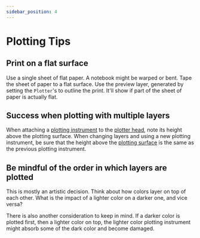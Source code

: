 ```yaml
---
sidebar_position: 4
---
```


# Plotting Tips

## Print on a flat surface

Use a single sheet of flat paper. A notebook might be warped or bent. Tape the sheet of paper to a flat surface. Use the preview layer, generated by setting the `Plotter`'s to outline the print. It'll show if part of the sheet of paper is actually flat. 

## Success when plotting with multiple layers

When attaching a [plotting instrument](./terminology#plotting-instrument) to the [plotter head](./terminology#plotter-head), note its height above the plotting surface. When changing layers and using a new plotting instrument, be sure that the height above the [plotting surface](./terminology#plotting-surface) is the same as the previous plotting instrument.

## Be mindful of the order in which layers are plotted

This is mostly an artistic decision. Think about how colors layer on top of each other. What is the impact of a lighter color on a darker one, and vice versa?

There is also another consideration to keep in mind. If a darker color is plotted first, then a lighter color on top, the lighter color plotting instrument might absorb some of the dark color and become damaged.
